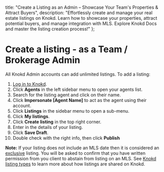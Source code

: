 
<meta name="og:title" content="Create Listings Quickly with Knokd as an Admin" />
<meta name="og:description" content="Effortlessly create & manage listings on Knokd as an Admin. Learn how to showcase properties, attract buyers, and manage MLS integration. Explore Knokd Docs & master the process!"/>

  title: "Create a Listing as an Admin – Showcase Your Team's Properties & Attract Buyers",
  description: "Effortlessly create and manage your real estate listings on Knokd. Learn how to showcase your properties, attract potential buyers, and manage integration with MLS. Explore Knokd Docs and master the listing creation process!"
};

<HeroPattern />

# Create a listing - as a Team / Brokerage Admin

All Knokd Admin accounts can add unlimited listings. To add a listing:

1. <a href="https://app.knokd.com/login" target="_blank">Log in to Knokd</a>.
1. Click **Agents** in the left sidebar menu to open your agents list.
1. Search for the listing agent and click on their name.
1. Click **Impersonate [Agent Name]** to act as the agent using their account.
1. Click **Listings** in the sidebar menu to open a sub-menu.
1. Click **My listings**.
1. Click **Create listing** in the top right corner.
1. Enter in the details of your listing.
1. Click **Save Draft**.
1. Double check with the right info, then click **Publish**

**Note:** If your listing does not include an MLS date then it is considered an [exclusive](/listings/types-of-listings#listing-tags) listing. You will be asked to confirm that you have written permission from you client to abstain from listing on an MLS. See [Knokd listing types](/listings/types-of-listings) to learn more about how listings are shared on Knokd.
